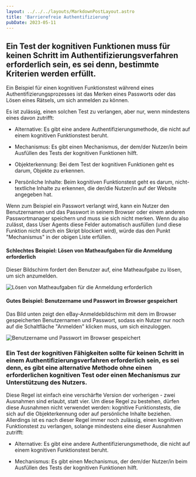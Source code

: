 ```yaml
---
layout: ../../../layouts/MarkdownPostLayout.astro
title: 'Barrierefreie Authentifizierung'
pubDate: 2023-05-11
---
```


## Ein Test der kognitiven Funktionen muss für keinen Schritt im Authentifizierungsverfahren erforderlich sein, es sei denn, bestimmte Kriterien werden erfüllt.

Ein Beispiel für einen kognitiven Funktionstest während eines Authentifizierungsprozesses ist
das Merken eines Passworts oder das Lösen eines Rätsels, um sich anmelden zu können.

Es ist zulässig, einen solchen Test zu verlangen, aber nur, wenn mindestens eines davon zutrifft:

- Alternative: Es gibt eine andere Authentifizierungsmethode, die nicht auf einem kognitiven
  Funktionstest beruht.

- Mechanismus: Es gibt einen Mechanismus, der dem/der Nutzer/in beim Ausfüllen des Tests der
  kognitiven Funktionen hilft.

- Objekterkennung: Bei dem Test der kognitiven Funktionen geht es darum, Objekte zu erkennen.

- Persönliche Inhalte: Beim kognitiven Funktionstest geht es darum, nicht-textliche Inhalte zu
  erkennen, die der/die Nutzer/in auf der Website angegeben hat.

Wenn zum Beispiel ein Passwort verlangt wird, kann ein Nutzer den Benutzernamen und das Passwort
in seinem Browser oder einem anderen Passwortmanager speichern und muss sie sich nicht merken.
Wenn du also zulässt, dass User Agents diese Felder automatisch ausfüllen (und diese Funktion
nicht durch ein Skript blockiert wird), würde das den Punkt "Mechanismus" in der obigen Liste
erfüllen.

#### Schlechtes Beispiel: Lösen von Matheaufgaben für die Anmeldung erforderlich

Dieser Bildschirm fordert den Benutzer auf, eine Matheaufgabe zu lösen, um sich anzumelden.

![Lösen von Matheaufgaben für die Anmeldung erforderlich](/images/formulare/math-problem.png)

#### Gutes Beispiel: Benutzername und Passwort im Browser gespeichert

Das Bild unten zeigt den eBay-Anmeldebildschirm mit dem im Browser gespeicherten
Benutzernamen und Passwort, sodass ein Nutzer nur noch auf die Schaltfläche "Anmelden"
klicken muss, um sich einzuloggen.

![Benutzername und Passwort im Browser gespeichert](/images/formulare/ebay-welcome-screen.png)

### Ein Test der kognitiven Fähigkeiten sollte für keinen Schritt in einem Authentifizierungsverfahren erforderlich sein, es sei denn, es gibt eine alternative Methode ohne einen erforderlichen kognitiven Test oder einen Mechanismus zur Unterstützung des Nutzers.

Diese Regel ist einfach eine verschärfte Version der vorherigen - zwei Ausnahmen sind
erlaubt, statt vier. Um diese Regel zu bestehen, dürfen diese Ausnahmen nicht verwendet
werden: kognitive Funktionstests, die sich auf die Objekterkennung oder auf persönliche
Inhalte beziehen. Allerdings ist es nach dieser Regel immer noch zulässig, einen kognitiven
Funktionstest zu verlangen, solange mindestens eine dieser Ausnahmen zutrifft:

- Alternative: Es gibt eine andere Authentifizierungsmethode, die nicht auf einem kognitiven
  Funktionstest beruht.

- Mechanismus: Es gibt einen Mechanismus, der dem/der Nutzer/in beim Ausfüllen des Tests der
  kognitiven Funktionen hilft.

